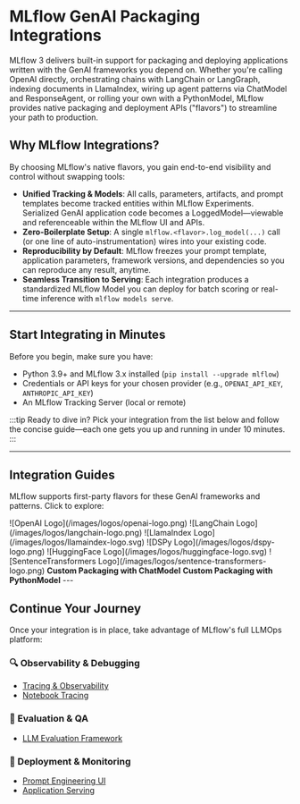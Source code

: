 
# MLflow GenAI Packaging Integrations

MLflow 3 delivers built-in support for packaging and deploying applications written with the GenAI frameworks you depend on. Whether you're calling OpenAI directly, orchestrating chains with LangChain or LangGraph, indexing documents in LlamaIndex, wiring up agent patterns via ChatModel and ResponseAgent, or rolling your own with a PythonModel, MLflow provides native packaging and deployment APIs ("flavors") to streamline your path to production.

## Why MLflow Integrations?

By choosing MLflow's native flavors, you gain end-to-end visibility and control without swapping tools:

- **Unified Tracking & Models**: All calls, parameters, artifacts, and prompt templates become tracked entities within MLflow Experiments. Serialized GenAI application code becomes a LoggedModel—viewable and referenceable within the MLflow UI and APIs.
- **Zero-Boilerplate Setup**: A single `mlflow.<flavor>.log_model(...)` call (or one line of auto-instrumentation) wires into your existing code.
- **Reproducibility by Default**: MLflow freezes your prompt template, application parameters, framework versions, and dependencies so you can reproduce any result, anytime.
- **Seamless Transition to Serving**: Each integration produces a standardized MLflow Model you can deploy for batch scoring or real-time inference with `mlflow models serve`.

---

## Start Integrating in Minutes

Before you begin, make sure you have:

- Python 3.9+ and MLflow 3.x installed (`pip install --upgrade mlflow`)
- Credentials or API keys for your chosen provider (e.g., `OPENAI_API_KEY`, `ANTHROPIC_API_KEY`)
- An MLflow Tracking Server (local or remote)

:::tip Ready to dive in?
Pick your integration from the list below and follow the concise guide—each one gets you up and running in under 10 minutes.
:::

---

## Integration Guides

MLflow supports first-party flavors for these GenAI frameworks and patterns. Click to explore:

<CardGroup isSmall>
  <SmallLogoCard link="/genai/flavors/openai">
    <span>![OpenAI Logo](/images/logos/openai-logo.png)</span>
  </SmallLogoCard>
  <SmallLogoCard link="/genai/flavors/langchain">
    <span>![LangChain Logo](/images/logos/langchain-logo.png)</span>
  </SmallLogoCard>
  <SmallLogoCard link="/genai/flavors/llama-index">
    <span>![LlamaIndex Logo](/images/logos/llamaindex-logo.svg)</span>
  </SmallLogoCard>
  <SmallLogoCard link="/genai/flavors/dspy">
    <span>![DSPy Logo](/images/logos/dspy-logo.png)</span>
  </SmallLogoCard>
  <SmallLogoCard link="/ml/deep-learning/transformers">
    <span>![HuggingFace Logo](/images/logos/huggingface-logo.svg)</span>
  </SmallLogoCard>
  <SmallLogoCard link="/ml/deep-learning/sentence-transformers">
    <span>![SentenceTransformers Logo](/images/logos/sentence-transformers-logo.png)</span>
  </SmallLogoCard>
  <SmallLogoCard link="/genai/flavors/chat-model-intro">
    <b>Custom Packaging with ChatModel</b>
  </SmallLogoCard>
  <SmallLogoCard link="/genai/flavors/custom-pyfunc-for-llms">
    <b>Custom Packaging with PythonModel</b>
  </SmallLogoCard>
</CardGroup>
---

## Continue Your Journey

Once your integration is in place, take advantage of MLflow's full LLMOps platform:

### 🔍 Observability & Debugging
- [Tracing & Observability](/genai/getting-started/tracing/tracing-ide)
- [Notebook Tracing](/genai/getting-started/tracing/tracing-notebook)

### 🧪 Evaluation & QA
- [LLM Evaluation Framework](https://docs.databricks.com/aws/en/mlflow3/genai/getting-started/eval.html)

### 🚀 Deployment & Monitoring
- [Prompt Engineering UI](/genai/prompt-version-mgmt/prompt-engineering)
- [Application Serving](/genai/serving)
